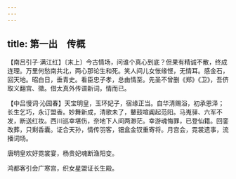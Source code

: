 ```yaml
---
---
---
```

title: 第一出　传概
---



【南吕引子·满江红】〔末上〕今古情场，问谁个真心到底？但果有精诚不散，终成连理。万里何愁南共北，两心那论生和死。笑人间儿女怅缘悭，无情耳。感金石，回天地。昭白日，垂青史。看臣忠子孝，总由情至。先圣不曾删《郑》《卫》，吾侪取义翻宫、徵。借太真外传谱新词，情而已。

【中吕慢词·沁园春】天宝明皇，玉环妃子，宿缘正当。自华清赐浴，初承恩泽；长生乞巧，永订盟香。妙舞新成，清歌未了，鼙鼓喧阗起范阳。马嵬驿、六军不发，断送红妆。西川巡幸堪伤，奈地下人间两渺茫。幸游魂悔罪，已登仙籍。回銮改葬，只剩香囊。证合天孙，情传羽客，钿盒金钗重寄将。月宫会，霓裳遗事，流播词场。

唐明皇欢好霓裳宴，杨贵妃魂断渔阳变。

鸿都客引会广寒宫，织女星盟证长生殿。
